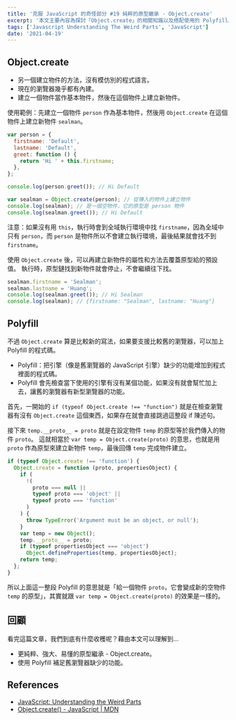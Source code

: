 ```yaml
---
title: '克服 JavaScript 的奇怪部分 #19 純粹的原型繼承 - Object.create'
excerpt: '本文主要內容為探討「Object.create」的相關知識以及搭配使用的 Polyfill。'
tags: ['Javascript Understanding The Weird Parts', 'JavaScript']
date: '2021-04-19'
---
```


## Object.create

- 另一個建立物件的方法，沒有模仿別的程式語言。
- 現在的瀏覽器幾乎都有內建。
- 建立一個物件當作基本物件，然後在這個物件上建立新物件。

使用範例：先建立一個物件 `person` 作為基本物件，然後用 `Object.create` 在這個物件上建立新物件 `sealman`。

```javascript
var person = {
  firstname: 'Default',
  lastname: 'Default',
  greet: function () {
    return 'Hi ' + this.firstname;
  },
};

console.log(person.greet()); // Hi Default

var sealman = Object.create(person); // 從傳入的物件上建立物件
console.log(sealman); // 是一個空物件，它的原型是 person 物件
console.log(sealman.greet()); // Hi Default
```

注意：如果沒有用 `this`，執行時會到全域執行環境中找 `firstname`，因為全域中只有 `person`，而 `person` 是物件所以不會建立執行環境，最後結果就會找不到 `firstname`。

使用 `Object.create` 後，可以再建立新物件的屬性和方法去覆蓋原型給的預設值。
執行時，原型鏈找到新物件就會停止，不會繼續往下找。

```javascript
sealman.firstname = 'Sealman';
sealman.lastname = 'Huang';
console.log(sealman.greet()); // Hi Sealman
console.log(sealman); // {firstname: "Sealman", lastname: "Huang"}
```

## Polyfill

不過 `Object.create` 算是比較新的寫法，如果要支援比較舊的瀏覽器，可以加上 Polyfill 的程式碼。

- Polyfill：把引擎（像是舊瀏覽器的 JavaScript 引擎）缺少的功能增加到程式裡面的程式碼。
- Polyfill 會先檢查當下使用的引擎有沒有某個功能，如果沒有就會幫忙加上去，讓舊的瀏覽器有新型瀏覽器的功能。

首先，一開始的 `if (typeof Object.create !== "function")` 就是在檢查瀏覽器有沒有 `Object.create` 這個東西，如果存在就會直接跳過這整段 if 陳述句。

接下來 `temp.__proto__ = proto` 就是在設定物件 `temp` 的原型等於我們傳入的物件 `proto`。
這就相當於 `var temp = Object.create(proto)` 的意思，也就是用 `proto` 作為原型來建立新物件 `temp`，最後回傳 `temp` 完成物件建立。

```javascript
if (typeof Object.create !== 'function') {
  Object.create = function (proto, propertiesObject) {
    if (
      !(
        proto === null ||
        typeof proto === 'object' ||
        typeof proto === 'function'
      )
    ) {
      throw TypeError('Argument must be an object, or null');
    }
    var temp = new Object();
    temp.__proto__ = proto;
    if (typeof propertiesObject === 'object')
      Object.defineProperties(temp, propertiesObject);
    return temp;
  };
}
```

所以上面這一整段 Polyfill 的意思就是「給一個物件 `proto`，它會變成新的空物件 `temp` 的原型」，其實就跟 `var temp = Object.create(proto)` 的效果是一樣的。

## 回顧

看完這篇文章，我們到底有什麼收穫呢？藉由本文可以理解到…

- 更純粹、強大、易懂的原型繼承 - Object.create。
- 使用 Polyfill 補足舊瀏覽器缺少的功能。

## References

- [JavaScript: Understanding the Weird Parts](https://www.udemy.com/course/understand-javascript/)
- [Object.create() - JavaScript | MDN](https://developer.mozilla.org/zh-TW/docs/Web/JavaScript/Reference/Global_Objects/Object/create)
